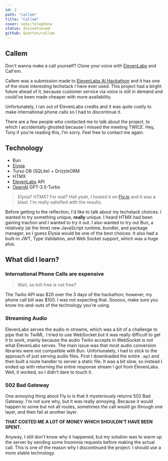 ```yaml
---
id: 2
path: "callem"
title: "Callem"
cover: noto:telephone
status: discontinued
github: Quatton/callem
---
```


## Callem

Don't wanna make a call yourself? Clone your voice with [ElevenLabs](https://elevenlabs.io/) and Call'em.

Callem was a submission made to [ElevenLabs AI Hackathon](https://lablab.ai/event/eleven-labs-ai-hackathon) and it has one of the most _interesting_ techstack I have ever used.
This project had a birght future ahead of it, because customer service via voice is still in demand and could've been made cheaper with more availability.

Unfortunately, I ran out of ElevenLabs credits and it was quite costly to make international phone calls so I had to discontinue it.

There are a few people who contacted me to talk about the project, to which I accidentally ghosted because I missed the meeting _TWICE_. Hey, Tony if you're reading this, I'm sorry.
Feel free to contact me again.

## Technology

- Bun
- [Elysia](https://elysiajs.com/)
- Turso DB (SQLite) + DrizzleORM
- HTMX
- [ElevenLabs](https://elevenlabs.io/) API
- [OpenAI](https://openai.com/) GPT-3.5-Turbo

> Elysia? HTMX? For real? Hell yeah, I hosted it on [Fly.io](https://fly.io) and it was a blast. I'm really satisfied with the results.

Before getting to the reflection, I'd like to talk about my techstack choices. I wanted to try something unique, **really** unique.
I heard HTMX had been gaining traction and I wanted to try it out. I also wanted to try out Bun, a relatively (at the time) new JavaScript runtime, bundler, and package manager, so I guess Elysia would be one of the best choices.
It also had a built-in JWT, Type Validation, and Web Socket support, which was a huge plus.

## What did I learn?

### International Phone Calls are expensive

> Wait, so toll-free is not free?

The Twilio API was $20 over the 3 days of the hackathon; however, my phone call bill was $100. I was not expecting that.
Sooooo, make sure you know ins-and-outs of the technology you're using.

### Streaming Audio

ElevenLabs serves the audio in streams, which was a bit of a challenge to pipe that to TwiML. I tried to use WebSocket but it was really difficult to get it to work, mainly because the audio Twilio accepts in WebSocket is not what ElevenLabs serves.
The main issue was that most audio conversion libraries were not compatible with Bun. Unfortunately, I had to stick to the approach of just serving audio files.
First I downloaded the entire `.mp3` and then built a route handler to server a static file. It was a bit slow, so instead I ended up with returning the entire response stream I got from ElevenLabs.
Well, it worked, so I didn't dare to touch it.

### 502 Bad Gateway

One annoying thing about Fly.io is that it mysteriously returns 502 Bad Gateway. I'm not sure why, but it was really annoying.
Because it would happen to some but not all routes, sometimes the call would go through one layer, and then fail at another layer.

**THAT COSTED ME A LOT OF MONEY WHICH SHOULDN'T HAVE BEEN SPENT.**

Anyway, I still don't know why it happened, but my solution was to warm up the server by sending some Insomnia requests before making the actual call.
This is one of the reason why I discontinued the project. I should use a more stable technology.
